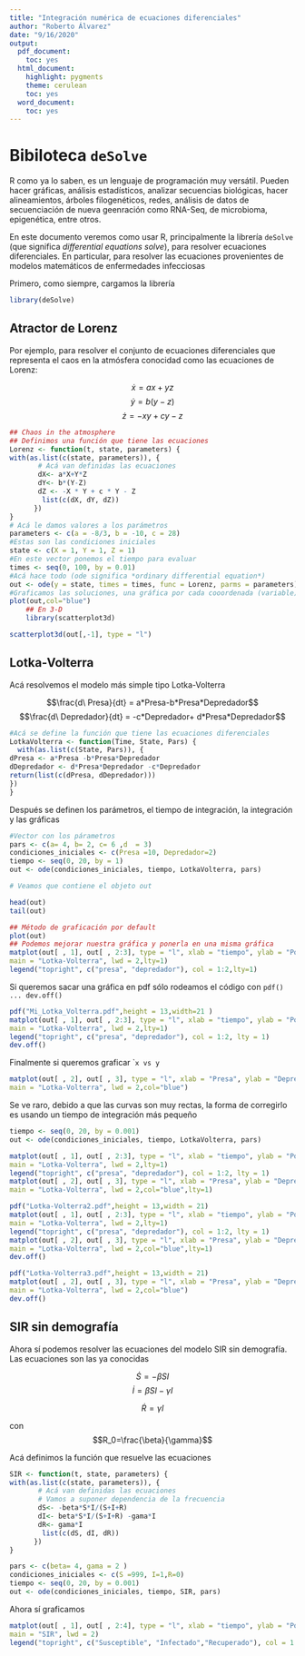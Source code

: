 ```yaml
---
title: "Integración numérica de ecuaciones diferenciales"
author: "Roberto Álvarez"
date: "9/16/2020"
output:
  pdf_document:
    toc: yes
  html_document:
    highlight: pygments
    theme: cerulean
    toc: yes
  word_document:
    toc: yes
---
```


# Bibiloteca `deSolve`

R como ya lo saben, es un lenguaje de programación muy versátil. Pueden hacer gráficas, análisis estadísticos, analizar secuencias biológicas, hacer alineamientos, árboles filogenéticos, redes, análisis de datos de secuenciación de nueva geenración como RNA-Seq, de microbioma, epigenética, entre otros.



En este documento veremos como usar R, principalmente la librería `deSolve` (que significa *differential equations solve*), para resolver ecuaciones diferenciales. En particular, para resolver las ecuaciones  provenientes de modelos matemáticos de enfermedades infecciosas

Primero, como siempre, cargamos la librería 

```r
library(deSolve)
```



## Atractor de Lorenz

Por ejemplo, para resolver el conjunto de ecuaciones diferenciales que representa el caos en la atmósfera conocidad como las ecuaciones de Lorenz:

$$\dot x = a x +yz$$
$$\dot y = b(y-z)$$
$$\dot z = -xy+cy-z $$

```r

## Chaos in the atmosphere
## Definimos una función que tiene las ecuaciones
Lorenz <- function(t, state, parameters) {
with(as.list(c(state, parameters)), { 
       # Acá van definidas las ecuaciones
       dX<- a*X+Y*Z
       dY<- b*(Y-Z)
       dZ <- -X * Y + c * Y - Z
        list(c(dX, dY, dZ))
      })
}
# Acá le damos valores a los parámetros
parameters <- c(a = -8/3, b = -10, c = 28)
#Estas son las condiciones iniciales
state <- c(X = 1, Y = 1, Z = 1)
#En este vector ponemos el tiempo para evaluar 
times <- seq(0, 100, by = 0.01)
#Acá hace todo (ode significa *ordinary differential equation*)
out <- ode(y = state, times = times, func = Lorenz, parms = parameters)
#Graficamos las soluciones, una gráfica por cada cooordenada (variable)
plot(out,col="blue")
    ## En 3-D
    library(scatterplot3d)

scatterplot3d(out[,-1], type = "l")

```



## Lotka-Volterra

Acá resolvemos el modelo más simple tipo Lotka-Volterra

$$\frac{d\ Presa}{dt} = a*Presa-b*Presa*Depredador$$
$$\frac{d\ Depredador}{dt} = -c*Depredador+ d*Presa*Depredador$$


```r
#Acá se define la función que tiene las ecuaciones diferenciales
LotkaVolterra <- function(Time, State, Pars) { 
  with(as.list(c(State, Pars)), {
dPresa <- a*Presa -b*Presa*Depredador
dDepredador <- d*Presa*Depredador -c*Depredador
return(list(c(dPresa, dDepredador)))
})
}
```

Después se definen los parámetros, el tiempo de integración, la integración y las gráficas

```r
#Vector con los párametros
pars <- c(a= 4, b= 2, c= 6 ,d  = 3)  
condiciones_iniciales <- c(Presa =10, Depredador=2)
tiempo <- seq(0, 20, by = 1)
out <- ode(condiciones_iniciales, tiempo, LotkaVolterra, pars) 

# Veamos que contiene el objeto out

head(out)
tail(out)

## Método de graficación por default
plot(out)
## Podemos mejorar nuestra gráfica y ponerla en una misma gráfica
matplot(out[ , 1], out[ , 2:3], type = "l", xlab = "tiempo", ylab = "Población",
main = "Lotka-Volterra", lwd = 2,lty=1)
legend("topright", c("presa", "depredador"), col = 1:2,lty=1)
```

Si queremos sacar una gráfica en pdf sólo rodeamos el código con `pdf() ... dev.off()`

```r
pdf("Mi_Lotka_Volterra.pdf",height = 13,width=21 )
matplot(out[ , 1], out[ , 2:3], type = "l", xlab = "tiempo", ylab = "Población",
main = "Lotka-Volterra", lwd = 2,lty=1)
legend("topright", c("presa", "depredador"), col = 1:2, lty = 1)
dev.off()
```

Finalmente si queremos graficar ``x vs y`


```r
matplot(out[ , 2], out[ , 3], type = "l", xlab = "Presa", ylab = "Depredador",
main = "Lotka-Volterra", lwd = 2,col="blue")
```

Se ve raro, debido a que las curvas son muy rectas, la forma de corregirlo es usando un tiempo de integración más pequeño

```r
tiempo <- seq(0, 20, by = 0.001)
out <- ode(condiciones_iniciales, tiempo, LotkaVolterra, pars) 
```


```r
matplot(out[ , 1], out[ , 2:3], type = "l", xlab = "tiempo", ylab = "Población",
main = "Lotka-Volterra", lwd = 2,lty=1)
legend("topright", c("presa", "depredador"), col = 1:2, lty = 1)
matplot(out[ , 2], out[ , 3], type = "l", xlab = "Presa", ylab = "Depredador",
main = "Lotka-Volterra", lwd = 2,col="blue",lty=1)
```


```r
pdf("Lotka-Volterra2.pdf",height = 13,width = 21)
matplot(out[ , 1], out[ , 2:3], type = "l", xlab = "tiempo", ylab = "Población",
main = "Lotka-Volterra", lwd = 2,lty=1)
legend("topright", c("presa", "depredador"), col = 1:2, lty = 1)
matplot(out[ , 2], out[ , 3], type = "l", xlab = "Presa", ylab = "Depredador",
main = "Lotka-Volterra", lwd = 2,col="blue",lty=1)
dev.off()
```

```r
pdf("Lotka-Volterra3.pdf",height = 13,width = 21)
matplot(out[ , 2], out[ , 3], type = "l", xlab = "Presa", ylab = "Depredador",
main = "Lotka-Volterra", lwd = 2,col="blue")
dev.off()
```




## SIR sin demografía

Ahora sí podemos resolver las ecuaciones del modelo SIR sin demografía. Las ecuaciones son las ya conocidas

$$ \dot S = -\beta SI $$
$$\dot I= \beta SI -\gamma I$$

$$\dot R = \gamma I$$

con $$R_0=\frac{\beta}{\gamma}$$


Acá definimos la función que resuelve las ecuaciones

```r
SIR <- function(t, state, parameters) {
with(as.list(c(state, parameters)), { 
       # Acá van definidas las ecuaciones
       # Vamos a suponer dependencia de la frecuencia
       dS<- -beta*S*I/(S+I+R)
       dI<- beta*S*I/(S+I+R) -gama*I
       dR<- gama*I
        list(c(dS, dI, dR))
      })
}
```



```r
pars <- c(beta= 4, gama = 2 )  
condiciones_iniciales <- c(S =999, I=1,R=0)
tiempo <- seq(0, 20, by = 0.001)
out <- ode(condiciones_iniciales, tiempo, SIR, pars) 

```



Ahora sí graficamos


```r
matplot(out[ , 1], out[ , 2:4], type = "l", xlab = "tiempo", ylab = "Población",
main = "SIR", lwd = 2)
legend("topright", c("Susceptible", "Infectado","Recuperado"), col = 1:3,lty=1:3,cex=0.5)
```


